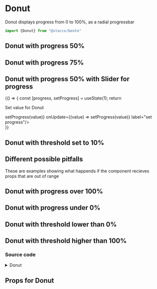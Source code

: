 
<Meta title="components/DataViz/Donut" component={Donut} />

# Donut

Donut displays progress from 0 to 100%, as a radial progressbar

```javascript
import {Donut} from "@staccx/bento"
```


## Donut with progress 50%
<Preview>
  <Story name="50%">
   <Donut progress={0.5}/>
  </Story>
</Preview>

## Donut with progress 75%
<Preview>
  <Story name="75%">
   <Donut progress={0.75}/>
  </Story>
</Preview>


## Donut with progress 50% with Slider for progress
<Preview>
  <Story name="100%">
   {() => {
       const [progress, setProgress] = useState(1);
       return <div>
       <p>Set value for Donut</p>
       <Slider min={0} max={1} step={0.01} defaultValue={0.5} onChange={(value) => setProgress(value)} onUpdate={(value) => setProgress(value)} label="set progress"/>
       <Donut progress={Number(progress)}  />
       </div>
      }}
  </Story>
</Preview>

## Donut with threshold set to 10%
<Preview>
    <Story name="Threshold low">
       <Donut progress={0.2} warningThreshold={0.1}/>
     </Story>
</Preview>




## Different possible pitfalls
These are examples showing what happends if the component recieves props that are
out of range

## Donut with progress over 100%

<Preview>
  <Story name="110%">
   <Donut progress={1.1}/>
  </Story>
</Preview>


## Donut with progress under 0%

<Preview>
  <Story name="-10%">
   <Donut progress={-0.1}/>
  </Story>
</Preview>



## Donut with threshold lower than 0%
<Preview>
    <Story name="Threshold under 0%">
       <Donut progress={0.2} warningThreshold={-0.1}/>
     </Story>
</Preview>


## Donut with threshold higher than 100%
<Preview>
    <Story name="Threshold over 100%">
       <Donut progress={1} warningThreshold={1.5}/>
     </Story>
</Preview>



### Source code

<details><summary>Donut</summary>
<p>

```bash
import React from "react"
import PropTypes from "prop-types"
import styled from "styled-components"
import { applyVariants, color } from "../../../theming"
import themeProps from "./Donut.themeProps"
import { componentCreateFactory } from "../../../theming/utils/createVariantsFunctionFactory"

const Donut = ({ variant, progress, className, warningThreshold, ...rest }) => {
  const dash = 57
  const dashoffset = dash * progress - dash
  return (
    <Wrapper
      viewBox="0 0 24 24"
      width="24"
      height="24"
      className={className}
      variant={variant}
      {...rest}
    >
      <title>{progress * 100}%</title>
      <g fill="none" fillRule="evenodd" strokeWidth="6">
        <Bg cx="12" cy="12" r="9" variant={variant} />
        <Value
          cx="12"
          cy="12"
          r="9"
          transform="rotate(-90 12 12)"
          dash={dash}
          dashoffset={dashoffset}
          progress={progress}
          warningThreshold={warningThreshold}
          variant={variant}
        />
      </g>
    </Wrapper>
  )
}

const Wrapper = styled.svg`
  transform: rotateY(180deg);
  ${applyVariants(themeProps.donut.name)};
`

const Bg = styled.circle`
  stroke: ${color.line};
  ${applyVariants(themeProps.donutBackground.name)};
`

const Value = styled.circle`
  stroke: ${p =>
    p.progress >= p.warningThreshold ? color.warning : color.primary};
  stroke-dasharray: ${p => p.dash};
  stroke-dashoffset: ${p => p.dashoffset};
  ${applyVariants(themeProps.donutValue.name)};
`

Donut.defaultProps = {
  progress: 0,
  className: "",
  warningThreshold: 0.9
}

Donut.propTypes = {
  /**
   * progress for the action range: 0-1
   */
  progress: PropTypes.number.isRequired,
  /**
   * Component gives a warning (changes color) at this threshold
   */
  warningThreshold: PropTypes.number,
  className: PropTypes.string
}
Donut.themeProps = themeProps
Donut.createVariants = componentCreateFactory(Donut)

export default Donut

```

</p>
</details>


## Props for Donut
<Props of={Donut} />


